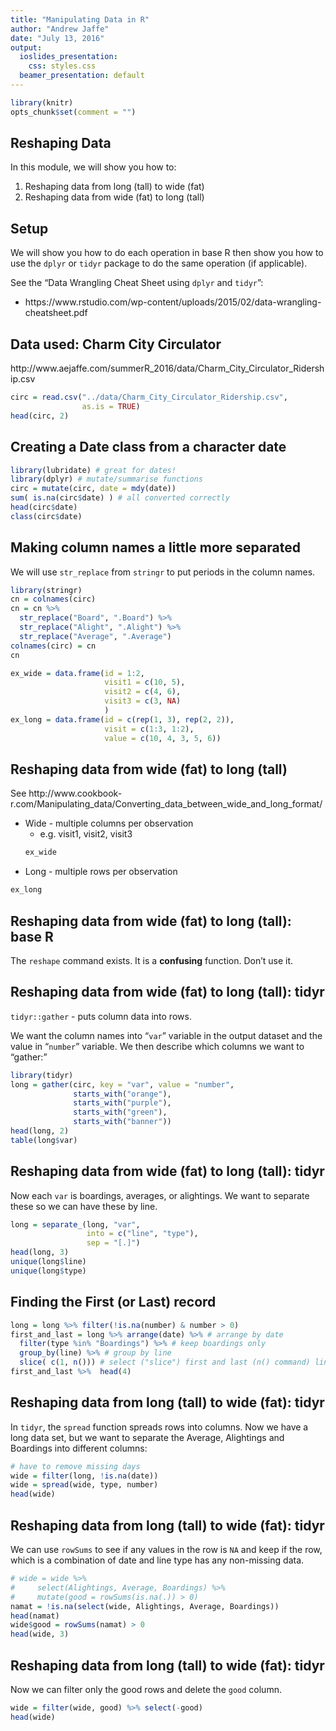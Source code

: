```yaml
---
title: "Manipulating Data in R"
author: "Andrew Jaffe"
date: "July 13, 2016"
output:
  ioslides_presentation:
    css: styles.css
  beamer_presentation: default
---
```


```r
library(knitr)
opts_chunk$set(comment = "")
```


## Reshaping Data 

In this module, we will show you how to:

1. Reshaping data from long (tall) to wide (fat)
2. Reshaping data from wide (fat) to long (tall)

## Setup

We will show you how to do each operation in base R then show you how to use the `dplyr` or `tidyr` package to do the same operation (if applicable).  

See the "Data Wrangling Cheat Sheet using `dplyr` and `tidyr`":

* https://www.rstudio.com/wp-content/uploads/2015/02/data-wrangling-cheatsheet.pdf

## Data used: Charm City Circulator {.smaller}

http://www.aejaffe.com/summerR_2016/data/Charm_City_Circulator_Ridership.csv

```r
circ = read.csv("../data/Charm_City_Circulator_Ridership.csv", 
                as.is = TRUE)
head(circ, 2)
```

## Creating a Date class from a character date

```r
library(lubridate) # great for dates!
library(dplyr) # mutate/summarise functions
circ = mutate(circ, date = mdy(date))
sum( is.na(circ$date) ) # all converted correctly
head(circ$date)
class(circ$date)
```

## Making column names a little more separated

We will use `str_replace` from `stringr` to put periods in the column names.

```r
library(stringr)
cn = colnames(circ)
cn = cn %>% 
  str_replace("Board", ".Board") %>% 
  str_replace("Alight", ".Alight") %>% 
  str_replace("Average", ".Average") 
colnames(circ) = cn
cn
```



```r
ex_wide = data.frame(id = 1:2,
                     visit1 = c(10, 5),
                     visit2 = c(4, 6),
                     visit3 = c(3, NA)
                     )
ex_long = data.frame(id = c(rep(1, 3), rep(2, 2)),
                     visit = c(1:3, 1:2),
                     value = c(10, 4, 3, 5, 6))
```

## Reshaping data from wide (fat) to long (tall)

See http://www.cookbook-r.com/Manipulating_data/Converting_data_between_wide_and_long_format/

- Wide - multiple columns per observation 
    - e.g. visit1, visit2, visit3
```r
ex_wide
```

- Long - multiple rows per observation
```r
ex_long
```



## Reshaping data from wide (fat) to long (tall): base R

The `reshape` command exists.  It is a **confusing** function.  Don't use it.

## Reshaping data from wide (fat) to long (tall): tidyr {.smaller}

`tidyr::gather` - puts column data into rows.

We want the column names into "`var`" variable in the output dataset and the value in "`number`" variable. We then describe which columns we want to "gather:" 
```r
library(tidyr)
long = gather(circ, key = "var", value = "number", 
              starts_with("orange"),
              starts_with("purple"), 
              starts_with("green"),
              starts_with("banner"))
head(long, 2)
table(long$var)
```

## Reshaping data from wide (fat) to long (tall): tidyr

Now each `var` is boardings, averages, or alightings.  We want to separate these so we can have these by line.

```r
long = separate_(long, "var", 
                 into = c("line", "type"), 
                 sep = "[.]")
head(long, 3)
unique(long$line)
unique(long$type)
```

## Finding the First (or Last) record


```r
long = long %>% filter(!is.na(number) & number > 0)
first_and_last = long %>% arrange(date) %>% # arrange by date
  filter(type %in% "Boardings") %>% # keep boardings only
  group_by(line) %>% # group by line
  slice( c(1, n())) # select ("slice") first and last (n() command) lines
first_and_last %>%  head(4)
```

## Reshaping data from long (tall) to wide (fat): tidyr

In `tidyr`, the `spread` function spreads rows into columns.  Now we have a long data set, but we want to separate the Average, Alightings and Boardings into different columns:

```r
# have to remove missing days
wide = filter(long, !is.na(date))
wide = spread(wide, type, number)
head(wide)
```


## Reshaping data from long (tall) to wide (fat): tidyr

We can use `rowSums` to see if any values in the row is `NA` and keep if the row, which is a combination of date and line type has any non-missing data.

```r
# wide = wide %>%
#     select(Alightings, Average, Boardings) %>%
#     mutate(good = rowSums(is.na(.)) > 0)
namat = !is.na(select(wide, Alightings, Average, Boardings))
head(namat)
wide$good = rowSums(namat) > 0
head(wide, 3)
```

## Reshaping data from long (tall) to wide (fat): tidyr

Now we can filter only the good rows and delete the `good` column.
```r
wide = filter(wide, good) %>% select(-good)
head(wide)
```
